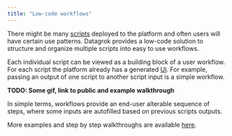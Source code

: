 ```yaml
---
title: "Low-code workflows"
---
```


There might be many [scripts](../scripting) deployed to the platform
and often users will have certain use patterns. Datagrok provides a
low-code solution to structure and organize multiple scripts into easy
to use workflows.

Each individual script can be viewed as a building block of a user
workflow. For each script the platform already has a generated
[UI](../scripting/advanced-scripting/rich-function-view). For example,
passing an output of one script to another script input is a simple
workflow.

__TODO: Some gif, link to public and example walkthrough__

In simple terms, workflows provide an end-user alterable sequence of
steps, where some inputs are autofilled based on previous scripts
outputs.

More examples and step by step walkthroughs are available
[here](examples).
